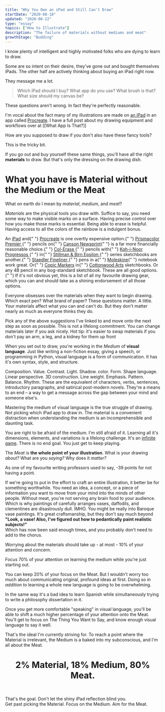 ```yaml
---
title: "Why You Own an iPad and Still Can't Draw"
startDate: "2020-08-18"
updated: "2020-08-22"
type: "essay"
topics: ["How to Illustrate"]
description: "The failure of materials without mediums and meat"
growthStage: "Budding"
---
```


I know plenty of intelligent and highly motivated folks who are dying to learn to draw.

Some are so intent on their desire, they've gone out and bought themselves iPads. The other half are actively thinking about buying an iPad right now.

They message me a lot.

> Which iPad should I buy? What app do you use? What brush is that? What size should my canvas be?

These questions aren't wrong. In fact they're perfectly reasonable.

I'm vocal about the fact many of my illustrations are made on [an iPad](https://www.apple.com/ipad-pro/) in an app called [Procreate](https://procreate.art/). I have a full post about my drawing equipment and workflows over at [[What App Is That?]]

How are you supposed to draw if you don't also have these fancy tools?

This is the tricky bit.

If you go out and buy yourself these same things, you'll have all the right **materials** to draw. But that's only the dressing on the drawing dish.

# What you have is **Material** without the **Medium** or the **Meat**

What on earth do I mean by _material_, _medium_, and _meat_?

<MediumMaterialsMeatSection sectionTitle='Materials'>

<p>
    <i>Materials</i> are the physical tools you draw with. Suffice to say, you
    need some way to make visible marks on a surface. Having precise control
    over how you make those marks is essential. Being able to erase is helpful.
    Having access to all the colors of the rainbow is a indulgent bonus.
</p>

<p>
    An <a href="https://www.apple.com/ipad-pro/">iPad</a> and{" "}
    <a href="https://procreate.art/">Procreate</a> is one overtly expensive
    option.{" "}
    <a href="https://www.prismacolor.com/colored-pencils/premier-colored-pencils/premier-soft-core-colored-pencils/PCPremierSoftCoreColoredPencils">
        Prismacolor Premier
    </a>{" "}
    pencils on{" "}
    <a href="https://en.canson.com/xl-series/xlr-newsprint">Canson Newsprint</a>{" "}
    is a far more financially reasonable choice.{" "}
    <a href="https://www.prismacolor.com/colored-pencils/premier-colored-pencils/premier-col-erase-colored-pencils/PCPremierCol-EraseColoredPencils">
        Col-Erase
    </a>{" "}
    pencils with{" "}
    <a href="https://www.cultpens.com/i/q/KH24668/koh-i-noor-progresso-woodless-graphite-pencil">
        Koh-i-Noor Progressos
    </a>{" "}
    in{" "}
    <a href="https://stillmanandbirn.com/products_epsilon.php">
        Stillman & Birn Epsilon
    </a>{" "}
    series sketchbooks are another.{" "}
    <a href="https://www.staedtler.com/uk/en/products/products-for-coloring/fineliners/pigment-liner-308-fineliner-m308/">
        Staedler Fineliner
    </a>{" "}
    pens in a{" "}
    <a href="https://gb.moleskine.com/sketchbook-black/p0437">Moleskine</a>{" "}
    notebook work great. Or{" "}
    <a href="https://www.copic-shop.co.uk/">Copic Markers</a> in{" "}
    <a href="https://www.cottonwoodarts.com/">Cottonwood Arts</a> sketchbooks.
    Or any 4B pencil in any bog-standard sketchbook. These are all good options.{" "}
    <Footnote idName={1}>
        If it's not obvious yet, this is a list of all my favourite drawing
        gear, which you can and should take as a shining endorsement of all
        those options.
    </Footnote>
</p>

<p>Everyone obsesses over the materials when they want to begin drawing. Which exact pen? What brand of paper? These questions matter. A little. Your materials affect what you can and can't do. But they don't matter nearly as much as everyone thinks they do.

Pick any of the above suggestions I've linked to and move onto the next step as soon as possible. This is not a lifelong commitment. You can change materials later if you ask nicely. <Footnote idName={2}>Hot tip: it's easier to swap materials if you don't pay an arm, a leg, and a kidney for them up front</Footnote></p>

</MediumMaterialsMeatSection>

<MediumMaterialsMeatSection sectionTitle='Medium'>

When you set out to draw, you're working in the <i>Medium</i> of <b>visual language</b>. Just like writing a non-fiction essay, giving a speech, or programming in Python, visual language is a form of communication. It has it's own syntax, style, and structure.

Composition. Value. Contrast. Light. Shadow. color. Form. Shape language. Linear perspective. 3D construction. Line weight. Emphasis. Pattern. Balance. Rhythm. These are the equivalent of characters, verbs, sentences, introductory paragraphs, and satirical post-modern novels. They're a means to an end – a way to get a message across the gap between your mind and someone else's.

Mastering the medium of visual language is the true struggle of drawing. Not picking which iPad app to draw in. The material is a convenient distraction when understanding the medium is an incomprehensible and daunting task.

You are right to be afraid of the medium. I'm still afraid of it. Learning all it's dimensions, elements, and variations is a lifelong challenge. It's an [infinite game](/infinite-games). There is no end goal. You just get to keep playing.

</MediumMaterialsMeatSection>

<MediumMaterialsMeatSection sectionTitle='Meat'>

The <i>Meat</i> is <b>the whole point of your illustration</b>. What is your drawing <i>about? </i> What are you <i>saying?</i> Why does it <i>matter?</i>

As one of my favourite writing professors used to say, -39 points for not having a point.

If we're going to put in the effort to craft an entire illustration, it better be for something worthwhile. You need an idea, a concept, or a piece of information you want to move from your mind into the minds of other people. Without meat, you're not serving any brain food to your audience. Which is why paintings of carefully arranges vases, daffodils, and clementines are disastrously dull. <Footnote idName={3}>IMHO. You might be really into Baroque vase paintings. It's great craftsmanship, but they don't say much beyond <b>"Look, a vase! Also, I've figured out how to pedantically paint realistic subjects!"</b><br /> Which has now been said enough times, and you probably don't need to add to the chorus.</Footnote>

</MediumMaterialsMeatSection>

Worrying about the materials should take up - at most - 10% of your attention and concern.

Focus 70% of your attention on learning the medium while you're just starting out.

You can keep 20% of your focus on the Meat. But I wouldn't worry too much about communicating original, profound ideas at first. Doing so _in addition to_ learning a whole new language is going to be overwhelming.

In the same way it's a bad idea to learn Spanish while simultaneously trying to write a philosophy dissertation in it.

Once you get more comfortable "speaking" in visual language, you'll be able to shift a much higher percentage of your attention onto the Meat. You'll get to focus on The Thing You Want to Say, and know enough visual language to say it well.

That's the ideal I'm currently striving for. To reach a point where the Material is irrelevant, the Medium is a baked into my subconscious, and I'm all about the Meat.

<Center>

# 2% Material, 18% Medium, 80% Meat.

</Center>

<br />

<p>
    That's the goal. Don't let the shiny iPad reflection blind you.
    <br />
    Get past picking the Material. Focus on the Medium. Aim for the Meat.
</p>
